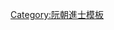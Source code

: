 {{Navbox
|name = 紹治三年癸卯科庭試正副榜
|title = [[阮朝紹治三年癸卯科貢士進士列表|紹治三年（1843年）癸卯科庭試正副榜]]
|titlestyle = background-color:#FFD700;
|image =
|style = width:100%;text-align:center; 
|groupstyle = text-align:center; background-color:#FFD700;
|liststyle = text-align:center;
|state = {{{state<includeonly>|collapsed</includeonly>}}}

|group1 = 第一甲<br>勅賜進士及第<br>共1名
|list1 = [[探花]]：'''[[枚英俊]]'''

|group2 = 第二甲<br>勅賜進士出身<br>共1名
|list2 = [[阮伯迓]]

|group3 = 第三甲<br>勅賜同進士出身<br>共5名
|list3 = [[范富庶|范富恕]] - [[阮藩|阮　藩]] - [[武文俊]] - [[杜發|杜　發]] - [[阮威|阮青威]]

|group4 = 副榜<br>共2名
|list4 = [[鄧文泰]] - [[范世頊]]

|belowstyle = text-align: center; background-color:#FFD700;
|below='''前一科：[[Template:紹治二年壬寅恩科庭試正副榜|紹治二年壬寅恩科]]　'''·'''　後一科：[[Template:紹治四年甲辰科庭試正副榜|紹治四年甲辰科]]'''
}}
<noinclude>[[Category:紹治三年癸卯科進士| ]]
[[Category:阮朝進士模板]]</noinclude>